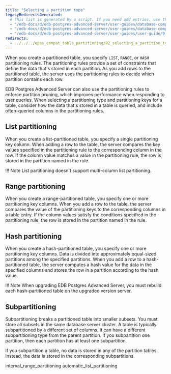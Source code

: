```yaml
---
title: "Selecting a partition type"
legacyRedirectsGenerated:
  # This list is generated by a script. If you need add entries, use the `legacyRedirects` key.
  - "/edb-docs/d/edb-postgres-advanced-server/user-guides/database-compatibility-for-oracle-developers-guide/9.6/Database_Compatibility_for_Oracle_Developers_Guide_v9.6.1.101.html"
  - "/edb-docs/d/edb-postgres-advanced-server/user-guides/database-compatibility-for-oracle-developers-guide/9.5/Database_Compatibility_for_Oracle_Developers_Guide.1.326.html"
  - "/edb-docs/d/edb-postgres-advanced-server/user-guides/user-guide/9.5/EDB_Postgres_Enterprise_Guide.1.051.html"
redirects:
  - ../../../epas_compat_table_partitioning/02_selecting_a_partition_type #generated for docs/epas/reorg-role-use-case-mode
---
```


<div id="selecting_a_partition_type" class="registered_link"></div>

When you create a partitioned table, you specify `LIST`, `RANGE`, or `HASH` partitioning rules. The partitioning rules provide a set of constraints that define the data that's stored in each partition. As you add rows to the partitioned table, the server uses the partitioning rules to decide which partition contains each row.

EDB Postgres Advanced Server can also use the partitioning rules to enforce partition pruning, which improves performance when responding to user queries. When selecting a partitioning type and partitioning keys for a table, consider how the data that's stored in a table is queried, and include often-queried columns in the partitioning rules.

## List partitioning

When you create a list-partitioned table, you specify a single partitioning key column. When adding a row to the table, the server compares the key values specified in the partitioning rule to the corresponding column in the row. If the column value matches a value in the partitioning rule, the row is stored in the partition named in the rule.

!!! Note
    List partitioning doesn't support multi-column list partitioning.

## Range partitioning

When you create a range-partitioned table, you specify one or more partitioning key columns. When you add a row to the table, the server compares the value of the partitioning keys to the corresponding columns in a table entry. If the column values satisfy the conditions specified in the partitioning rule, the row is stored in the partition named in the rule.

## Hash partitioning

When you create a hash-partitioned table, you specify one or more partitioning key columns. Data is divided into approximately equal-sized partitions among the specified partitions. When you add a row to a hash-partitioned table, the server computes a hash value for the data in the specified columns and stores the row in a partition according to the hash value.

!!! Note
    When upgrading EDB Postgres Advanced Server, you must rebuild each hash-partitioned table on the upgraded version server.

## Subpartitioning

Subpartitioning breaks a partitioned table into smaller subsets. You must store all subsets in the same database server cluster. A table is typically subpartitioned by a different set of columns. It can have a different subpartitioning type from the parent partition. If you subpartition one partition, then each partition has at least one subpartition.

If you subpartition a table, no data is stored in any of the partition tables. Instead, the data is stored in the corresponding subpartitions.

<div class="toctree" maxdepth="3">

interval_range_partitioning automatic_list_partitioning

</div>
